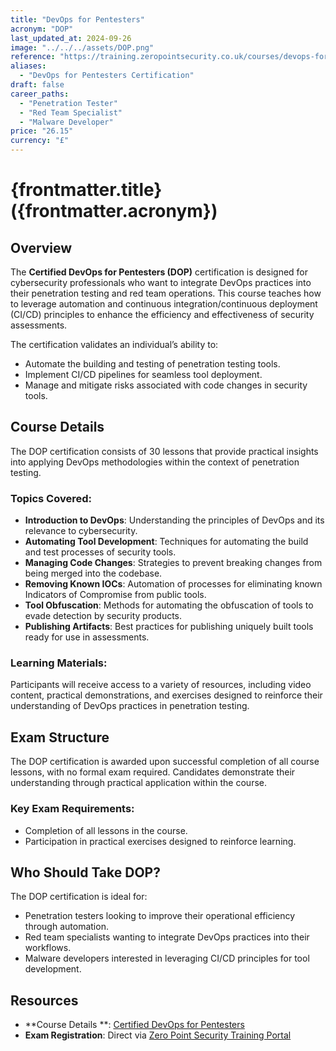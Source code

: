 ```yaml
---
title: "DevOps for Pentesters"
acronym: "DOP"
last_updated_at: 2024-09-26
image: "../../../assets/DOP.png"
reference: "https://training.zeropointsecurity.co.uk/courses/devops-for-pentesters"
aliases:
  - "DevOps for Pentesters Certification"
draft: false
career_paths:
  - "Penetration Tester"
  - "Red Team Specialist"
  - "Malware Developer"
price: "26.15"
currency: "£"
---
```


# {frontmatter.title} ({frontmatter.acronym})

## Overview

The **Certified DevOps for Pentesters (DOP)** certification is designed for cybersecurity professionals who want to
integrate DevOps practices into their penetration testing and red team operations. This course teaches how to leverage
automation and continuous integration/continuous deployment (CI/CD) principles to enhance the efficiency and
effectiveness of security assessments.

The certification validates an individual’s ability to:

- Automate the building and testing of penetration testing tools.
- Implement CI/CD pipelines for seamless tool deployment.
- Manage and mitigate risks associated with code changes in security tools.

## Course Details

The DOP certification consists of 30 lessons that provide practical insights into applying DevOps methodologies within
the context of penetration testing.

### Topics Covered:

- **Introduction to DevOps**: Understanding the principles of DevOps and its relevance to cybersecurity.
- **Automating Tool Development**: Techniques for automating the build and test processes of security tools.
- **Managing Code Changes**: Strategies to prevent breaking changes from being merged into the codebase.
- **Removing Known IOCs**: Automation of processes for eliminating known Indicators of Compromise from public tools.
- **Tool Obfuscation**: Methods for automating the obfuscation of tools to evade detection by security products.
- **Publishing Artifacts**: Best practices for publishing uniquely built tools ready for use in assessments.

### Learning Materials:

Participants will receive access to a variety of resources, including video content, practical demonstrations, and
exercises designed to reinforce their understanding of DevOps practices in penetration testing.

## Exam Structure

The DOP certification is awarded upon successful completion of all course lessons, with no formal exam required.
Candidates demonstrate their understanding through practical application within the course.

### Key Exam Requirements:

- Completion of all lessons in the course.
- Participation in practical exercises designed to reinforce learning.

## Who Should Take DOP?

The DOP certification is ideal for:

- Penetration testers looking to improve their operational efficiency through automation.
- Red team specialists wanting to integrate DevOps practices into their workflows.
- Malware developers interested in leveraging CI/CD principles for tool development.

## Resources

- **Course Details
  **: [Certified DevOps for Pentesters](https://training.zeropointsecurity.co.uk/courses/devops-for-pentesters)
- **Exam Registration**: Direct via [Zero Point Security Training Portal](https://training.zeropointsecurity.co.uk/)